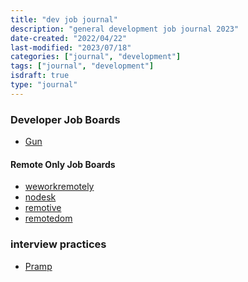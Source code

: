 ```yaml
---
title: "dev job journal"
description: "general development job journal 2023"
date-created: "2022/04/22"
last-modified: "2023/07/18"
categories: ["journal", "development"]
tags: ["journal", "development"]
isdraft: true
type: "journal"
---
```


### Developer Job Boards

- [Gun](https://gun.io/)

#### Remote Only Job Boards 

- [weworkremotely](https://weworkremotely.com/)
- [nodesk](https://nodesk.co/)
- [remotive](https://remotive.com/)
- [remotedom](https://remotedom.com/)

### interview practices
- [Pramp](https://www.pramp.com/#/)

